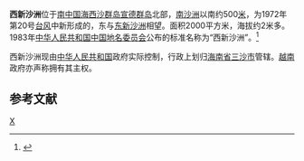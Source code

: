 {{Infobox Disputed Islands
| plural = yes
| name             =西新沙洲
| image name       = 
| image caption    = 
| image size       = 
| locator map      = {{Location map+|South China Sea|float=center|width=300|caption=西新沙洲的位置 
|places=
{{location map~ |South China Sea |marksize=6 |lat=16.922248|long=112.34657|label='''西新沙洲''' |position=bottom}}
}}
| map_custom       = yes
| native name      = 
| native name link = 
| other_names         = 
| location         = [[南中国海|南中国海]]
| coordinates      = {{Coord|16|55||N|112|21||E|display=inline,title}}
| archipelago      = [[西沙群岛|西沙群岛]]
| total islands    = 
| major islands    = 
| area             = 2000平方米
| length           =
| width            =
| coastline        =
| highest mount    = 
| elevation        = 2米
| country                          = PRC
| country admin divisions title   = 省
| country admin divisions         = [[海南省|海南省]]
| country admin divisions title 1   =地级市
| country admin divisions 1         = [[三沙市|三沙市]]
| country claim                 = PRC
| country claim divisions title = 
| country claim divisions       = 
| country 1 claim                 = 越南
| country 1 claim divisions title = 
| country 1 claim divisions       = 
| population       = 
| population as of = 
| density          = 
| ethnic groups    = 
| additional info  =
}}
'''西新沙洲'''位于[[南中国海|南中国海]][[西沙群岛|西沙群岛]][[宣德群岛|宣德群岛]]北部，[[南沙洲|南沙洲]]以南约500[[米_(单位)|米]]，为1972年第20号[[台风|台风]]中新形成的，东与[[东新沙洲|东新沙洲]]相望。面积2000平方米，海拔约2米多。1983年[[中华人民共和国|中华人民共和国]][[中国地名委员会|中国地名委员会]]公布的标准名称为“西新沙洲”。<ref>{{cite book zh |author=广东省地名委员会 |title=《南海诸岛地名资料汇编》 |format=M |edition=1 |location=广州 |publisher=广东省地图出版社 |date=1987 |pages=173 |id= ISBN 80522-023-9}}</ref>

西新沙洲现由[[中华人民共和国|中华人民共和国]]政府实际控制，行政上划归[[海南省|海南省]][[三沙市|三沙市]]管辖。[[越南|越南]]政府亦声称拥有其主权。

==参考文献==
{{Reflist}}

{{西沙群岛}}

[[Category:西沙群岛|X]]
{{china-geo-stub}}